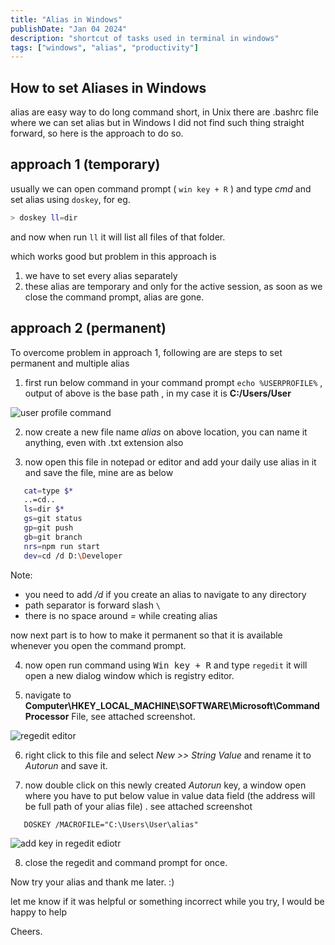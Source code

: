 ```yaml
---
title: "Alias in Windows"
publishDate: "Jan 04 2024"
description: "shortcut of tasks used in terminal in windows"
tags: ["windows", "alias", "productivity"]
---
```


## How to set Aliases in Windows

alias are easy way to do long command short, in Unix there are .bashrc file where we can set alias but in Windows I did not find such thing straight forward, so here is the approach to do so.

## approach 1 (temporary)

usually we can open command prompt ( <code>win key + R</code> ) and type _cmd_ and set alias using `doskey`, for eg.

```sh
> doskey ll=dir
```

and now when run `ll` it will list all files of that folder.

which works good but problem in this approach is

1. we have to set every alias separately
2. these alias are temporary and only for the active session, as soon as we close the command prompt, alias are gone.

## approach 2 (permanent)

To overcome problem in approach 1, following are are steps to set permanent and multiple alias

1. first run below command in your command prompt `echo %USERPROFILE%` , output of above is the base path , in my case it is **C:/Users/User**

![user profile command](./user-profile.png)

2. now create a new file name _alias_ on above location, you can name it anything, even with .txt extension also

3. now open this file in notepad or editor and add your daily use alias in it and save the file, mine are as below

```sh
   cat=type $*
   ..=cd..
   ls=dir $*
   gs=git status
   gp=git push
   gb=git branch
   nrs=npm run start
   dev=cd /d D:\Developer
```

Note:

- you need to add _/d_ if you create an alias to navigate to any directory
- path separator is forward slash `\`
- there is no space around _=_ while creating alias

now next part is to how to make it permanent so that it is available whenever you open the command prompt.

4. now open run command using <kbd>Win key + R</kbd> and type `regedit` it will open a new dialog window which is registry editor.

5. navigate to **Computer\HKEY_LOCAL_MACHINE\SOFTWARE\Microsoft\Command Processor** File, see attached screenshot.

![regedit editor](./regedit.png)

6. right click to this file and select _New >> String Value_ and rename it to _Autorun_ and save it.

7. now double click on this newly created _Autorun_ key, a window open where you have to put below value in value data field (the address will be full path of your alias file) . see attached screenshot

```txt
   DOSKEY /MACROFILE="C:\Users\User\alias"
```

![add key in regedit ediotr](./key-in-regedit.png)

8. close the regedit and command prompt for once.

Now try your alias and thank me later. :)

let me know if it was helpful or something incorrect while you try, I would be happy to help

Cheers.
